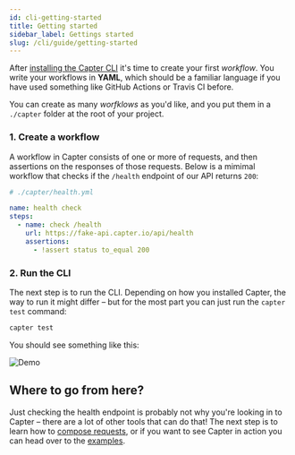 ```yaml
---
id: cli-getting-started
title: Getting started
sidebar_label: Gettings started
slug: /cli/guide/getting-started
---
```


After [installing the Capter CLI](/cli/guide/installation) it's time to create your first _workflow_. You write your workflows in **YAML**, which should be a familiar language if you have used something like GitHub Actions or Travis CI before.

You can create as many _worfklows_ as you'd like, and you put them in a `./capter` folder at the root of your project.

### 1. Create a workflow

A workflow in Capter consists of one or more of requests, and then assertions on the responses of those requests. Below is a mimimal workflow that checks if the `/health` endpoint of our API returns `200`:

```yml
# ./capter/health.yml

name: health check
steps:
  - name: check /health
    url: https://fake-api.capter.io/api/health
    assertions:
      - !assert status to_equal 200
```

### 2. Run the CLI

The next step is to run the CLI. Depending on how you installed Capter, the way to run it might differ – but for the most part you can just run the `capter test` command:

```sh
capter test
```

You should see something like this:

![Demo](../../../src/assets/demos/getting-started.gif)

## Where to go from here?

Just checking the health endpoint is probably not why you're looking in to Capter – there are a lot of other tools that can do that! The next step is to learn how to [compose requests](/cli/guide/composing-requests), or if you want to see Capter in action you can head over to the [examples](/docs/cli/examples).
